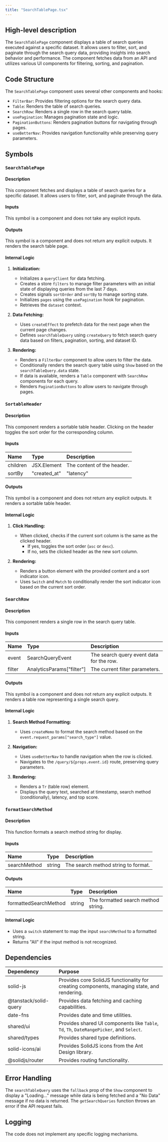 ```yaml
---
title: "SearchTablePage.tsx"
---
```


## High-level description
The `SearchTablePage` component displays a table of search queries executed against a specific dataset. It allows users to filter, sort, and paginate through the search query data, providing insights into search behavior and performance. The component fetches data from an API and utilizes various UI components for filtering, sorting, and pagination.

## Code Structure
The `SearchTablePage` component uses several other components and hooks:
- `FilterBar`: Provides filtering options for the search query data.
- `Table`: Renders the table of search queries.
- `SearchRow`: Renders a single row in the search query table.
- `usePagination`: Manages pagination state and logic.
- `PaginationButtons`: Renders pagination buttons for navigating through pages.
- `useBetterNav`: Provides navigation functionality while preserving query parameters.

## Symbols

### `SearchTablePage`
#### Description
This component fetches and displays a table of search queries for a specific dataset. It allows users to filter, sort, and paginate through the data.

#### Inputs
This symbol is a component and does not take any explicit inputs.

#### Outputs
This symbol is a component and does not return any explicit outputs. It renders the search table page.

#### Internal Logic
1. **Initialization:**
   - Initializes a `queryClient` for data fetching.
   - Creates a store `filters` to manage filter parameters with an initial state of displaying queries from the last 7 days.
   - Creates signals `sortOrder` and `sortBy` to manage sorting state.
   - Initializes `pages` using the `usePagination` hook for pagination.
   - Retrieves the `dataset` context.

2. **Data Fetching:**
   - Uses `createEffect` to prefetch data for the next page when the current page changes.
   - Defines `searchTableQuery` using `createQuery` to fetch search query data based on filters, pagination, sorting, and dataset ID.

3. **Rendering:**
   - Renders a `FilterBar` component to allow users to filter the data.
   - Conditionally renders the search query table using `Show` based on the `searchTableQuery.data` state.
   - If data is available, renders a `Table` component with `SearchRow` components for each query.
   - Renders `PaginationButtons` to allow users to navigate through pages.

### `SortableHeader`
#### Description
This component renders a sortable table header. Clicking on the header toggles the sort order for the corresponding column.

#### Inputs
| Name | Type | Description |
|:-----|:-----|:------------|
| children | JSX.Element | The content of the header. |
| sortBy | "created_at" | "latency" | "top_score" | The column to sort by. |

#### Outputs
This symbol is a component and does not return any explicit outputs. It renders a sortable table header.

#### Internal Logic
1. **Click Handling:**
   - When clicked, checks if the current sort column is the same as the clicked header.
     - If yes, toggles the sort order (`asc` or `desc`).
     - If no, sets the clicked header as the new sort column.

2. **Rendering:**
   - Renders a button element with the provided content and a sort indicator icon.
   - Uses `Switch` and `Match` to conditionally render the sort indicator icon based on the current sort order.

### `SearchRow`
#### Description
This component renders a single row in the search query table.

#### Inputs
| Name | Type | Description |
|:-----|:-----|:------------|
| event | SearchQueryEvent | The search query event data for the row. |
| filter | AnalyticsParams["filter"] | The current filter parameters. |

#### Outputs
This symbol is a component and does not return any explicit outputs. It renders a table row representing a single search query.

#### Internal Logic
1. **Search Method Formatting:**
   - Uses `createMemo` to format the search method based on the `event.request_params["search_type"]` value.

2. **Navigation:**
   - Uses `useBetterNav` to handle navigation when the row is clicked.
   - Navigates to the `/query/${props.event.id}` route, preserving query parameters.

3. **Rendering:**
   - Renders a `Tr` (table row) element.
   - Displays the query text, searched at timestamp, search method (conditionally), latency, and top score.

### `formatSearchMethod`
#### Description
This function formats a search method string for display.

#### Inputs
| Name | Type | Description |
|:-----|:-----|:------------|
| searchMethod | string | The search method string to format. |

#### Outputs
| Name | Type | Description |
|:-----|:-----|:------------|
| formattedSearchMethod | string | The formatted search method string. |

#### Internal Logic
- Uses a `switch` statement to map the input `searchMethod` to a formatted string.
- Returns "All" if the input method is not recognized.

## Dependencies
| Dependency | Purpose |
|:-----------|:--------|
| solid-js | Provides core SolidJS functionality for creating components, managing state, and rendering. |
| @tanstack/solid-query | Provides data fetching and caching capabilities. |
| date-fns | Provides date and time utilities. |
| shared/ui | Provides shared UI components like `Table`, `Td`, `Th`, `DateRangePicker`, and `Select`. |
| shared/types | Provides shared type definitions. |
| solid-icons/ai | Provides SolidJS icons from the Ant Design library. |
| @solidjs/router | Provides routing functionality. |

## Error Handling
The `searchTableQuery` uses the `fallback` prop of the `Show` component to display a "Loading..." message while data is being fetched and a "No Data" message if no data is returned. The `getSearchQueries` function throws an error if the API request fails.

## Logging
The code does not implement any specific logging mechanisms.

